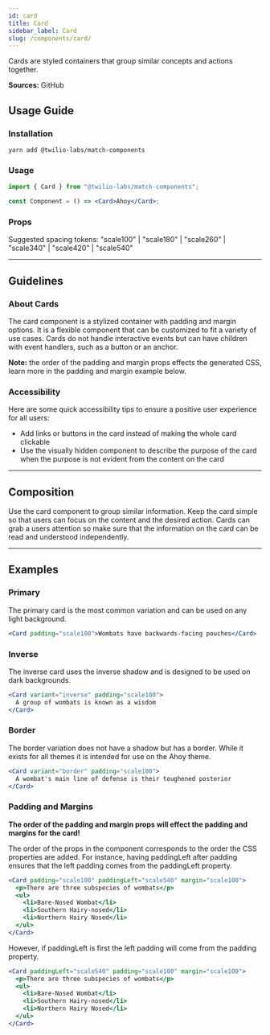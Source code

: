 ```yaml
---
id: card
title: Card
sidebar_label: Card
slug: /components/card/
---
```



Cards are styled containers that group similar concepts and actions together.

**Sources:** <Anchor href="https://github.com/twilio-labs/match/tree/main/packages/match-components/src/card">GitHub</Anchor>

## Usage Guide

### Installation

```shell
yarn add @twilio-labs/match-components
```

### Usage

```jsx
import { Card } from "@twilio-labs/match-components";

const Component = () => <Card>Ahoy</Card>;
```

### Props

<Props of="Card" />

Suggested spacing tokens: "scale100" | "scale180" | "scale260" | "scale340" | "scale420" | "scale540"

---

## Guidelines

### About Cards

The card component is a stylized container with padding and margin options. It is a flexible component that can be customized to fit a variety of use cases.
Cards do not handle interactive events but can have children with event handlers, such as a button or an anchor.

**Note:** the order of the padding and margin props effects the generated CSS, learn more in the <Anchor href="#padding-and-margins"> padding and margin example</Anchor> below.

### Accessibility

Here are some quick accessibility tips to ensure a positive user experience for all users:

- Add links or buttons in the card instead of making the whole card clickable
- Use the visually hidden component to describe the purpose of the card when the purpose is not evident from the content on the card

---

## Composition

Use the card component to group similar information. Keep the card simple so that users can focus on the content and the desired action.
Cards can grab a users attention so make sure that the information on the card can be read and understood independently.

---

## Examples

<ThemeSwitcher />

### Primary

The primary card is the most common variation and can be used on any light background.

```jsx live
<Card padding="scale100">Wombats have backwards-facing pouches</Card>
```

### Inverse

The inverse card uses the inverse shadow and is designed to be used on dark backgrounds.

```jsx live bg=darkest
<Card variant="inverse" padding="scale100">
  A group of wombats is known as a wisdom
</Card>
```

### Border

The border variation does not have a shadow but has a border. While it exists for all themes it is intended for use on the Ahoy theme.

```jsx live
<Card variant="border" padding="scale100">
  A wombat's main line of defense is their toughened posterior
</Card>
```

### Padding and Margins

**The order of the padding and margin props will effect the padding and margins for the card!**

The order of the props in the component
corresponds to the order the CSS properties are added. For instance, having paddingLeft after padding ensures that the left padding comes from the paddingLeft property.

```jsx live
<Card padding="scale100" paddingLeft="scale540" margin="scale100">
  <p>There are three subspecies of wombats</p>
  <ul>
    <li>Bare-Nosed Wombat</li>
    <li>Southern Hairy-nosed</li>
    <li>Northern Hairy Nosed</li>
  </ul>
</Card>
```

However, if paddingLeft is first the left padding will come from the padding property.

```jsx live
<Card paddingLeft="scale540" padding="scale100" margin="scale100">
  <p>There are three subspecies of wombats</p>
  <ul>
    <li>Bare-Nosed Wombat</li>
    <li>Southern Hairy-nosed</li>
    <li>Northern Hairy Nosed</li>
  </ul>
</Card>
```
